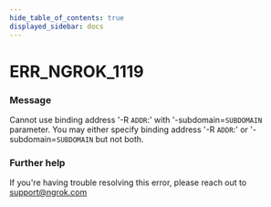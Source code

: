 ```yaml
---
hide_table_of_contents: true
displayed_sidebar: docs
---
```



# ERR_NGROK_1119

### Message

Cannot use binding address '-R `ADDR`:' with '-subdomain=`SUBDOMAIN` parameter.
You may either specify binding address '-R `ADDR`:' or '-subdomain=`SUBDOMAIN` but not both.

<ErrorDetails error="err_ngrok_1119" />

### Further help

If you're having trouble resolving this error, please reach out to [support@ngrok.com](mailto:support@ngrok.com?subject=Help%20with%20ERR_NGROK_1119)


